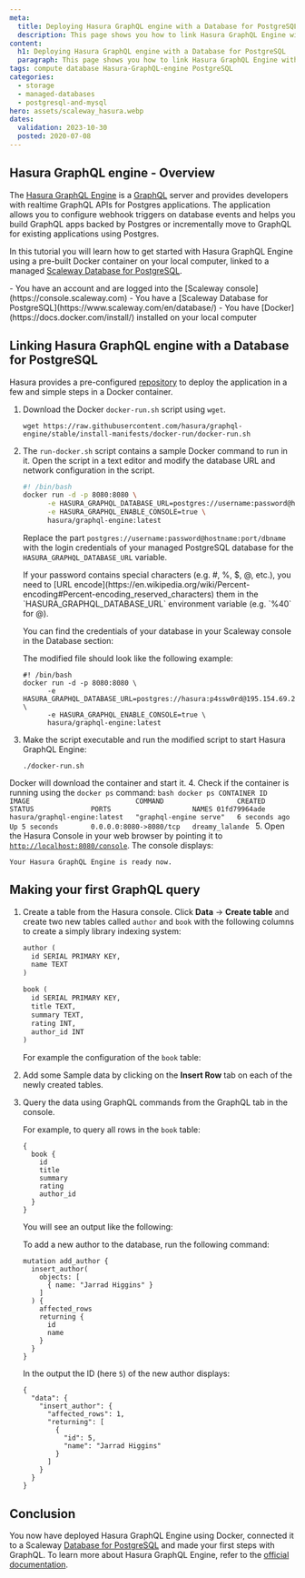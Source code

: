 ```yaml
---
meta:
  title: Deploying Hasura GraphQL engine with a Database for PostgreSQL
  description: This page shows you how to link Hasura GraphQL Engine with a Database for PostgreSQL
content:
  h1: Deploying Hasura GraphQL engine with a Database for PostgreSQL
  paragraph: This page shows you how to link Hasura GraphQL Engine with a Database for PostgreSQL
tags: compute database Hasura-GraphQL-engine PostgreSQL
categories:
  - storage
  - managed-databases
  - postgresql-and-mysql
hero: assets/scaleway_hasura.webp
dates:
  validation: 2023-10-30
  posted: 2020-07-08
---
```


## Hasura GraphQL engine - Overview

The [Hasura GraphQL Engine](https://hasura.io) is a [GraphQL](https://graphql.org/) server and provides developers with realtime GraphQL APIs for Postgres applications. The application allows you to configure webhook triggers on database events and helps you build GraphQL apps backed by Postgres or incrementally move to GraphQL for existing applications using Postgres.

In this tutorial you will learn how to get started with Hasura GraphQL Engine using a pre-built Docker container on your local computer, linked to a managed [Scaleway Database for PostgreSQL](https://www.scaleway.com/en/database/).

<Macro id="iam-requirements" />
 
<Message type="requirement">
  - You have an account and are logged into the [Scaleway console](https://console.scaleway.com)
  - You have a [Scaleway Database for PostgreSQL](https://www.scaleway.com/en/database/)
  - You have [Docker](https://docs.docker.com/install/) installed on your local computer
</Message>

## Linking Hasura GraphQL engine with a Database for PostgreSQL

Hasura provides a pre-configured [repository](https://github.com/hasura/graphql-engine/tree/stable/install-manifests) to deploy the application in a few and simple steps in a Docker container.

1. Download the Docker `docker-run.sh` script using `wget`.
    ```
    wget https://raw.githubusercontent.com/hasura/graphql-engine/stable/install-manifests/docker-run/docker-run.sh
    ```
2. The `run-docker.sh` script contains a sample Docker command to run in it. Open the script in a text editor and modify the database URL and network configuration in the script.
    ```bash
    #! /bin/bash
    docker run -d -p 8080:8080 \
          -e HASURA_GRAPHQL_DATABASE_URL=postgres://username:password@hostname:port/dbname \
          -e HASURA_GRAPHQL_ENABLE_CONSOLE=true \
          hasura/graphql-engine:latest
    ```
    Replace the part `postgres://username:password@hostname:port/dbname` with the login credentials of your managed PostgreSQL database for the `HASURA_GRAPHQL_DATABASE_URL` variable.

    <Message type="note">
      If your password contains special characters (e.g. #, %, $, @, etc.), you need to [URL encode](https://en.wikipedia.org/wiki/Percent-encoding#Percent-encoding_reserved_characters) them in the `HASURA_GRAPHQL_DATABASE_URL` environment variable (e.g. `%40` for @).
    </Message>

    You can find the credentials of your database in your Scaleway console in the Database section:
    <Lightbox src="scaleway-database_credentials.webp" alt="" />

    The modified file should look like the following example:

    ```
    #! /bin/bash
    docker run -d -p 8080:8080 \
          -e HASURA_GRAPHQL_DATABASE_URL=postgres://hasura:p4ssw0rd@195.154.69.220:21568/hasura \
          -e HASURA_GRAPHQL_ENABLE_CONSOLE=true \
          hasura/graphql-engine:latest
    ```
3. Make the script executable and run the modified script to start Hasura GraphQL Engine:
    ```
    ./docker-run.sh
    ```

  Docker will download the container and start it.
4. Check if the container is running using the `docker ps` command:
    ```bash
    docker ps
    CONTAINER ID        IMAGE                          COMMAND                  CREATED             STATUS              PORTS                    NAMES
    01fd79964ade        hasura/graphql-engine:latest   "graphql-engine serve"   6 seconds ago       Up 5 seconds        0.0.0.0:8080->8080/tcp   dreamy_lalande
    ```
5. Open the Hasura Console in your web browser by pointing it to [`http://localhost:8080/console`](http://localhost:8080/console). The console displays:
    <Lightbox src="scaleway-hasura_console.webp" alt="" />

    Your Hasura GraphQL Engine is ready now.

## Making your first GraphQL query

1. Create a table from the Hasura console. Click **Data** -> **Create table** and create two new tables called `author` and `book` with the following columns to create a simply library indexing system:
    ```graphql
    author (
      id SERIAL PRIMARY KEY,
      name TEXT
    )

    book (
      id SERIAL PRIMARY KEY,
      title TEXT,
      summary TEXT,
      rating INT,
      author_id INT
    )
    ```
    For example the configuration of the `book` table:
    <Lightbox src="scaleway-hasura_add_table.webp" alt="" />
2. Add some Sample data by clicking on the **Insert Row** tab on each of the newly created tables.
3. Query the data using GraphQL commands from the GraphQL tab in the console.

    For example, to query all rows in the `book` table:
    ```
    {
      book {
        id
        title
        summary
        rating
        author_id
      }
    }
    ```

    You will see an output like the following:
    <Lightbox src="scaleway-hasura_query.webp" alt="" />

    To add a new author to the database, run the following command:
    ```
    mutation add_author {
      insert_author(
        objects: [
          { name: "Jarrad Higgins" }
        ]
      ) {
        affected_rows
        returning {
          id
          name
        }
      }
    }
    ```

    In the output the ID (here `5`) of the new author displays:
    ```
    {
      "data": {
        "insert_author": {
          "affected_rows": 1,
          "returning": [
            {
              "id": 5,
              "name": "Jarrad Higgins"
            }
          ]
        }
      }
    }
    ```

## Conclusion

You now have deployed Hasura GraphQL Engine using Docker, connected it to a Scaleway [Database for PostgreSQL](https://www.scaleway.com/en/database/) and made your first steps with GraphQL.
To learn more about Hasura GraphQL Engine, refer to the [official documentation](https://hasura.io/docs/1.0/graphql/manual/api-reference/graphql-api/query.html).
